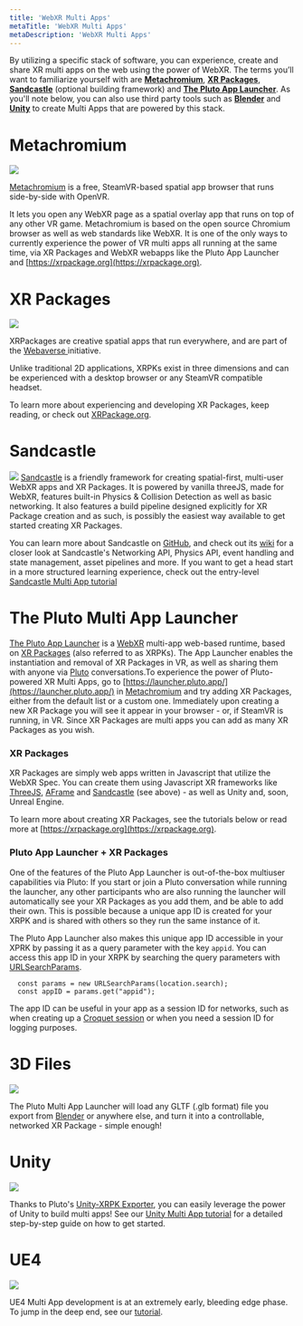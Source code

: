 ```yaml
---
title: 'WebXR Multi Apps'
metaTitle: 'WebXR Multi Apps'
metaDescription: 'WebXR Multi Apps'
---
```


By utilizing a specific stack of software, you can experience, create and share XR multi apps on the web using the power of WebXR.
The terms you’ll want to familiarize yourself with are [**Metachromium**](#Metachromium), [**XR Packages**](#xrpackages), [**Sandcastle**](#sandcastle) (optional building framework) and [**The Pluto App Launcher**](#pluto_app_launcher).
As you'll note below, you can also use third party tools such as [**Blender**](#blender) and [**Unity**](#unity) to create Multi Apps that are powered by this stack.

# Metachromium

![](../images/mc_logo.png)

[Metachromium](https://store.steampowered.com/app/685110/Metachromium/) is a free, SteamVR-based spatial app browser that runs side-by-side with OpenVR.

It lets you open any WebXR page as a spatial overlay app that runs on top of any other VR game. Metachromium is based on the open source Chromium browser as well as web standards like WebXR. It is one of the only ways to currently experience the power of VR multi apps all running at the same time, via XR Packages and WebXR webapps like the Pluto App Launcher and [https://xrpackage.org](https://xrpackage.org).

# XR Packages

![](../images/xrpk_logo.png)

XRPackages are creative spatial apps that run everywhere, and are part of the [Webaverse ](https://webaverse.com/)initiative.

Unlike traditional 2D applications, XRPKs exist in three dimensions and can be experienced with a desktop browser or any SteamVR compatible headset.

To learn more about experiencing and developing XR Packages, keep reading, or check out [XRPackage.org](https://xrpackage.org/).

# Sandcastle

![](../images/sc_logo.png)
[Sandcastle](https://github.com/plutovr/sandcastle/) is a friendly framework for creating spatial-first, multi-user WebXR apps and XR Packages. It is powered by vanilla threeJS, made for WebXR, features built-in Physics & Collision Detection as well as basic networking. It also features a build pipeline designed explicitly for XR Package creation and as such, is possibly the easiest way available to get started creating XR Packages.

You can learn more about Sandcastle on [GitHub](https://github.com/plutovr/sandcastle/), and check out its [wiki](https://github.com/plutovr/sandcastle/) for a closer look at Sandcastle's Networking API, Physics API, event handling and state management, asset pipelines and more.
If you want to get a head start in a more structured learning experience, check out the entry-level [Sandcastle Multi App tutorial](../tutorials/sandcastle)

# The Pluto Multi App Launcher

[The Pluto App Launcher](https://launcher.pluto.app/) is a [WebXR](https://www.w3.org/TR/webxr/) multi-app web-based runtime, based on [XR Packages](https://github.com/webaverse/xrpackage) (also referred to as XRPKs). The App Launcher enables the instantiation and removal of XR Packages in VR, as well as sharing them with anyone via [Pluto](http://plutovr.com) conversations.To experience the power of Pluto-powered XR Multi Apps, go to [https://launcher.pluto.app/](https://launcher.pluto.app/) in [Metachromium](https://store.steampowered.com/app/685110/Metachromium/) and try adding XR Packages, either from the default list or a custom one. Immediately upon creating a new XR Package you will see it appear in your browser - or, if SteamVR is running, in VR. Since XR Packages are multi apps you can add as many XR Packages as you wish.

### XR Packages

XR Packages are simply web apps written in Javascript that utilize the WebXR Spec. You can create them using Javascript XR frameworks like [ThreeJS](https://threejs.org/), [AFrame](https://aframe.io/) and [Sandcastle](https://github.com/plutovr/sandcastle/) (see above) - as well as Unity and, soon, Unreal Engine.

To learn more about creating XR Packages, see the tutorials below or read more at [https://xrpackage.org](https://xrpackage.org).

### Pluto App Launcher + XR Packages

One of the features of the Pluto App Launcher is out-of-the-box multiuser capabilities via Pluto: If you start or join a Pluto conversation while running the launcher, any other participants who are also running the launcher will automatically see your XR Packages as you add them, and be able to add their own. This is possible because a unique app ID is created for your XRPK and is shared with others so they run the same instance of it.

The Pluto App Launcher also makes this unique app ID accessible in your XPRK by passing it as a query parameter with the key `appid`. You can access this app ID in your XRPK by searching the query parameters with [URLSearchParams](https://developer.mozilla.org/en-US/docs/Web/API/URLSearchParams/URLSearchParams).

```
  const params = new URLSearchParams(location.search);
  const appID = params.get("appid");
```

The app ID can be useful in your app as a session ID for networks, such as when creating up a [Croquet session](https://croquet.io/sdk/docs/Session.html) or when you need a session ID for logging purposes.

# 3D Files

![](../images/GlTF_logo.png)

The Pluto Multi App Launcher will load any GLTF (.glb format) file you export from [Blender](https://docs.blender.org/manual/en/2.80/addons/io_scene_gltf2.html) or anywhere else, and turn it into a controllable, networked XR Package - simple enough!

# Unity

![](../images/unity_logo.png)

Thanks to Pluto's [Unity-XRPK Exporter](https://openupm.com/packages/com.pluto.xrpk-exporter/), you can easily leverage the power of Unity to build multi apps!
See our [Unity Multi App tutorial](../tutorials/unityxrpk) for a detailed step-by-step guide on how to get started.

# UE4

![](../images/UE4_logo.png)

UE4 Multi App development is at an extremely early, bleeding edge phase. To jump in the deep end, see our [tutorial](../tutorials/ue4_overlay_ext).
